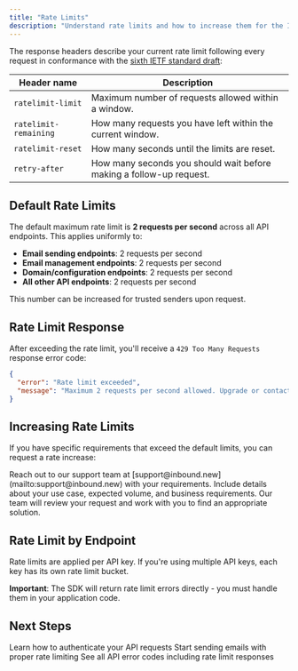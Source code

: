 ```yaml
---
title: "Rate Limits"
description: "Understand rate limits and how to increase them for the Inbound API"
---
```


The response headers describe your current rate limit following every request in conformance with the [sixth IETF standard draft](https://datatracker.ietf.org/doc/html/draft-ietf-httpapi-ratelimit-headers-06):

| Header name           | Description                                                         |
| --------------------- | ------------------------------------------------------------------- |
| `ratelimit-limit`     | Maximum number of requests allowed within a window.                 |
| `ratelimit-remaining` | How many requests you have left within the current window.          |
| `ratelimit-reset`     | How many seconds until the limits are reset.                        |
| `retry-after`         | How many seconds you should wait before making a follow-up request. |

## Default Rate Limits

The default maximum rate limit is **2 requests per second** across all API endpoints. This applies uniformly to:

- **Email sending endpoints**: 2 requests per second
- **Email management endpoints**: 2 requests per second 
- **Domain/configuration endpoints**: 2 requests per second
- **All other API endpoints**: 2 requests per second

This number can be increased for trusted senders upon request.

## Rate Limit Response

After exceeding the rate limit, you'll receive a `429 Too Many Requests` response error code:

```json
{
  "error": "Rate limit exceeded",
  "message": "Maximum 2 requests per second allowed. Upgrade or contact support for higher limits."
}
```

## Increasing Rate Limits

If you have specific requirements that exceed the default limits, you can request a rate increase:

<Steps>
  <Step title="Contact Support">
    Reach out to our support team at [support@inbound.new](mailto:support@inbound.new) with your requirements.
  </Step>
  
  <Step title="Provide Use Case Details">
    Include details about your use case, expected volume, and business requirements.
  </Step>
  
  <Step title="Review and Approval">
    Our team will review your request and work with you to find an appropriate solution.
  </Step>
</Steps>

## Rate Limit by Endpoint


<Warning>
Rate limits are applied per API key. If you're using multiple API keys, each key has its own rate limit bucket.
</Warning>

**Important**: The SDK will return rate limit errors directly - you must handle them in your application code.

## Next Steps

<CardGroup cols={2}>
  <Card title="Authentication" icon="key" href="/authentication">
    Learn how to authenticate your API requests
  </Card>
  
  <Card title="Send Your First Email" icon="paper-plane" href="/api-reference/emails/send-email">
    Start sending emails with proper rate limiting
  </Card>
  
  <Card title="Error Codes" icon="exclamation-triangle" href="/errors">
    See all API error codes including rate limit responses
  </Card>
</CardGroup>
